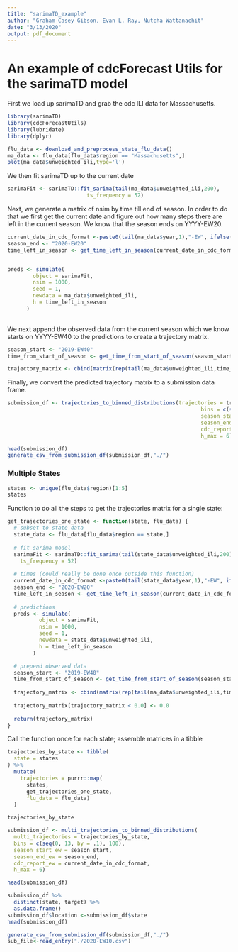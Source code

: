 ```yaml
---
title: "sarimaTD_example"
author: "Graham Casey Gibson, Evan L. Ray, Nutcha Wattanachit"
date: "3/13/2020"
output: pdf_document
---
```


# An example of cdcForecast Utils for the sarimaTD model

First we load up sarimaTD and grab the cdc ILI data for Massachusetts.

```r
library(sarimaTD)
library(cdcForecastUtils)
library(lubridate)
library(dplyr)
```

```r
flu_data <- download_and_preprocess_state_flu_data()
ma_data <- flu_data[flu_data$region == "Massachusetts",]
plot(ma_data$unweighted_ili,type='l')
```



We then fit sarimaTD up to the current date

```r

sarimaFit <- sarimaTD::fit_sarima(tail(ma_data$unweighted_ili,200),
                         ts_frequency = 52)

```


Next, we generate a matrix of nsim by time till end of season. In order to do that we first get the current date and figure out how many steps there are left in the current season. We know that the season ends on YYYY-EW20.

```r
current_date_in_cdc_format <-paste0(tail(ma_data$year,1),"-EW", ifelse(nchar(tail(ma_data$week,1))==2,tail(ma_data$week,1),paste0("0",tail(ma_data$week,1))))
season_end <- "2020-EW20"
time_left_in_season <- get_time_left_in_season(current_date_in_cdc_format,season_end)


preds <- simulate(
        object = sarimaFit,
        nsim = 1000,
        seed = 1,
        newdata = ma_data$unweighted_ili,
        h = time_left_in_season
      )
   
```

We next append the observed data from the current season which we know starts on YYYY-EW40 to the predictions to create a trajectory matrix. 


```r
season_start <- "2019-EW40"
time_from_start_of_season <- get_time_from_start_of_season(season_start,current_date_in_cdc_format)

trajectory_matrix <- cbind(matrix(rep(tail(ma_data$unweighted_ili,time_from_start_of_season),1000),nrow=1000,byrow = T),preds)

```

Finally, we convert the predicted trajectory matrix to a submission data frame.


```r
submission_df <- trajectories_to_binned_distributions(trajectories = trajectory_matrix,
                                                             bins = c(seq(0,13,by=.1),100),
                                                             season_start_ew = season_start,
                                                             season_end_ew = season_end,
                                                             cdc_report_ew = current_date_in_cdc_format,
                                                             h_max = 6)

head(submission_df)
generate_csv_from_submission_df(submission_df,"./")
```


### Multiple States

```r
states <- unique(flu_data$region)[1:5]
states
```

Function to do all the steps to get the trajectories matrix for a single state:

```r
get_trajectories_one_state <- function(state, flu_data) {
  # subset to state data
  state_data <- flu_data[flu_data$region == state,]
  
  # fit sarima model
  sarimaFit <- sarimaTD::fit_sarima(tail(state_data$unweighted_ili,200),
    ts_frequency = 52)
  
  # times (could really be done once outside this function)
  current_date_in_cdc_format <-paste0(tail(state_data$year,1),"-EW", ifelse(nchar(tail(state_data$week,1))==2,tail(state_data$week,1),paste0("0",tail(state_data$week,1))))
  season_end <- "2020-EW20"
  time_left_in_season <- get_time_left_in_season(current_date_in_cdc_format,season_end)
  
  # predictions
  preds <- simulate(
          object = sarimaFit,
          nsim = 1000,
          seed = 1,
          newdata = state_data$unweighted_ili,
          h = time_left_in_season
        )

  # prepend observed data
  season_start <- "2019-EW40"
  time_from_start_of_season <- get_time_from_start_of_season(season_start,current_date_in_cdc_format)
  
  trajectory_matrix <- cbind(matrix(rep(tail(ma_data$unweighted_ili,time_from_start_of_season),1000),nrow=1000,byrow = T),preds)
  
  trajectory_matrix[trajectory_matrix < 0.0] <- 0.0
  
  return(trajectory_matrix)
}
```

Call the function once for each state; assemble matrices in a tibble

```r
trajectories_by_state <- tibble(
  state = states
) %>%
  mutate(
    trajectories = purrr::map(
      states,
      get_trajectories_one_state,
      flu_data = flu_data)
  )
```

```r
trajectories_by_state
```

```r
submission_df <- multi_trajectories_to_binned_distributions(
  multi_trajectories = trajectories_by_state,
  bins = c(seq(0, 13, by = .1), 100),
  season_start_ew = season_start,
  season_end_ew = season_end,
  cdc_report_ew = current_date_in_cdc_format,
  h_max = 6)
```

```r
head(submission_df)
```

```r
submission_df %>%
  distinct(state, target) %>%
  as.data.frame()
submission_df$location <-submission_df$state
head(submission_df)

generate_csv_from_submission_df(submission_df,"./")
sub_file<-read_entry("./2020-EW10.csv")
```

